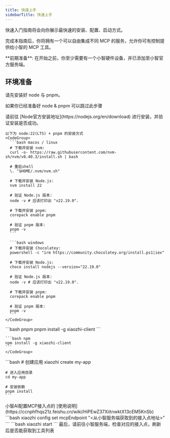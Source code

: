 ```yaml
---
title: 快速上手
sidebarTitle: 快速上手
---
```


快速入门指南将会向你展示最快速的安装、配置、启动方式。

完成本指南后，你将拥有一个可以自由集成不同 MCP 的服务，允许你可有控制提供给小智的 MCP 工具。

<Note>
  **前期准备**:
  在开始之前，你至少需要有一个小智硬件设备，并已添加至小智官方服务端。
</Note>

## 环境准备

请先安装好 node 与 pnpm。

<Note>如果你已经准备好 node & pnpm 可以跳过此步骤</Note>

<Steps>
  <Step title="安装Node">
    请前往 [Node官方安装地址](https://nodejs.org/en/download) 进行安装，并验证安装是否成功。

    以下为 node:22(LTS) + pnpm 的安装方式
    <CodeGroup>
      ```bash macos / linux
      # 下载并安装 nvm:
      curl -o- https://raw.githubusercontent.com/nvm-sh/nvm/v0.40.3/install.sh | bash

      # 重启shell
      \. "$HOME/.nvm/nvm.sh"

      # 下载并安装 Node.js:
      nvm install 22

      # 验证 Node.js 版本:
      node -v # 应该打印出 "v22.19.0".

      # 下载并安装 pnpm:
      corepack enable pnpm

      # 验证 pnpm 版本:
      pnpm -v
      ```

      ```bash windows
      # 下载并安装 Chocolatey:
      powershell -c "irm https://community.chocolatey.org/install.ps1|iex"

      # 下载并安装 Node.js:
      choco install nodejs --version="22.19.0"

      # 验证 Node.js 版本:
      node -v # 应该打印出 "v22.19.0".

      # 下载并安装 pnpm:
      corepack enable pnpm

      # 验证 pnpm 版本:
      pnpm -v
      ```
    </CodeGroup>

  </Step>

  <Step title="安装 xiaozhi-client 命令行工具">
    <CodeGroup>
    ```bash pnpm
    pnpm install -g xiaozhi-client
    ```

    ```bash npm
    npm install -g xiaozhi-client
    ```
    </CodeGroup>
  </Step>

  <Step title="创建应用">
    ```bash
    # 创建应用
    xiaozhi create my-app

    # 进入应用目录
    cd my-app

    # 安装依赖
    pnpm install
    ```
  </Step>

  <Step title="设置小智接入点">
    小智AI配置MCP接入点的 [使用说明](https://ccnphfhqs21z.feishu.cn/wiki/HiPEwZ37XiitnwktX13cEM5KnSb)
    ```bash
    xiaozhi config set mcpEndpoint "<从小智服务端获取到的接入点地址>"
    ```
  </Step>

  <Step title="启动服务">
    ```bash
    xiaozhi start
    ```
  </Step>

  <Step title="验证是否成功">
    最后，请前往小智服务端，检查对应的接入点，刷新后是否能获取到工具列表
  </Step>
</Steps>
